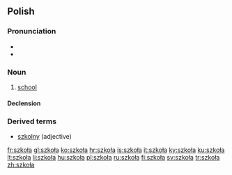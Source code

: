 ==Polish==

===Pronunciation===
*{{audio|Pl-szkoła.ogg|audio}}
* {{IPA|[ˈʂkɔwa]}}

===Noun===
{{infl|pl|noun|g=f}}

# [[school]]

====Declension====
{{pl-decl-noun
|szkoła|szkoły
|szkoły|szkół
|szkole|szkołom
|szkołę|szkoły
|szkołą|szkołami
|szkole|szkołach
|szkoło|szkoły
}}

===Derived terms===
* [[szkolny]] (adjective)

[[fr:szkoła]]
[[gl:szkoła]]
[[ko:szkoła]]
[[hr:szkoła]]
[[is:szkoła]]
[[it:szkoła]]
[[ky:szkoła]]
[[ku:szkoła]]
[[lt:szkoła]]
[[li:szkoła]]
[[hu:szkoła]]
[[pl:szkoła]]
[[ru:szkoła]]
[[fi:szkoła]]
[[sv:szkoła]]
[[tr:szkoła]]
[[zh:szkoła]]